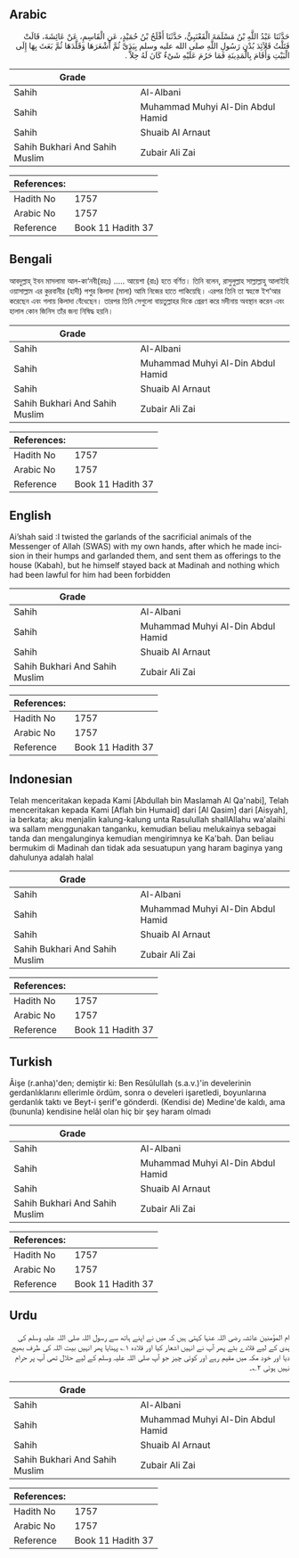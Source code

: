 ## Arabic


<div dir="rtl" lang="ar" style={{fontSize:'larger',backgroundColor:'#f8f9fa',padding:20}}>
حَدَّثَنَا عَبْدُ اللَّهِ بْنُ مَسْلَمَةَ الْقَعْنَبِيُّ، حَدَّثَنَا أَفْلَحُ بْنُ حُمَيْدٍ، عَنِ الْقَاسِمِ، عَنْ عَائِشَةَ، قَالَتْ فَتَلْتُ قَلاَئِدَ بُدْنِ رَسُولِ اللَّهِ صلى الله عليه وسلم بِيَدَىَّ ثُمَّ أَشْعَرَهَا وَقَلَّدَهَا ثُمَّ بَعَثَ بِهَا إِلَى الْبَيْتِ وَأَقَامَ بِالْمَدِينَةِ فَمَا حَرُمَ عَلَيْهِ شَىْءٌ كَانَ لَهُ حِلاًّ ‏.‏
</div>
<div style={{backgroundColor:'#f8f9fa',padding:20, marginBottom: 10}}><table> <thead> <tr> <th>Grade</th> <th></th> </tr> </thead> <tbody> <tr><td>Sahih</td><td>Al-Albani</td></tr><tr><td>Sahih</td><td>Muhammad Muhyi Al-Din Abdul Hamid</td></tr><tr><td>Sahih</td><td>Shuaib Al Arnaut</td></tr><tr><td>Sahih Bukhari And Sahih Muslim</td><td>Zubair Ali Zai</td></tr></tbody></table><table> <thead> <tr> <th>References:</th> <th></th> </tr> </thead> <tbody><tr><td>Hadith No</td><td>1757</td></tr><tr><td>Arabic No</td><td>1757</td></tr><tr><td>Reference</td><td>Book 11 Hadith 37</td></tr></tbody></table></div>

## Bengali


<div dir="ltr" lang="bn" style={{fontSize:'larger',backgroundColor:'#f8f9fa',padding:20}}>
আবদুল্লাহ্ ইবন মাসলামা আল-কা‘নবী(রহঃ) ..... আয়েশা (রাঃ) হতে বর্ণিত। তিনি বলেন, রাসুলুল্লাহ সাল্লাল্লাহু আলাইহি ওয়াসাল্লাম এর কুরবানীর (হাদী) পশুর কিলাদা (মালা) আমি নিজের হাতে পাকিয়েছি। এরপর তিনি তা স্বহস্তে ইশ‘আর করেছেন এবং গলায় কিলাদা বেঁধেছেন। তারপর তিনি সেগুলো বায়তুল্লাহর দিকে প্রেরণ করে মদীনায় অবস্থান করেন এবং হালাল কোন জিনিস তাঁর জন্য নিষিদ্ধ হয়নি।
</div>
<div style={{backgroundColor:'#f8f9fa',padding:20, marginBottom: 10}}><table> <thead> <tr> <th>Grade</th> <th></th> </tr> </thead> <tbody> <tr><td>Sahih</td><td>Al-Albani</td></tr><tr><td>Sahih</td><td>Muhammad Muhyi Al-Din Abdul Hamid</td></tr><tr><td>Sahih</td><td>Shuaib Al Arnaut</td></tr><tr><td>Sahih Bukhari And Sahih Muslim</td><td>Zubair Ali Zai</td></tr></tbody></table><table> <thead> <tr> <th>References:</th> <th></th> </tr> </thead> <tbody><tr><td>Hadith No</td><td>1757</td></tr><tr><td>Arabic No</td><td>1757</td></tr><tr><td>Reference</td><td>Book 11 Hadith 37</td></tr></tbody></table></div>

## English


<div dir="ltr" lang="en" style={{fontSize:'larger',backgroundColor:'#f8f9fa',padding:20}}>
Ai’shah said :I twisted the garlands of the sacrificial animals of the Messenger of Allah (SWAS) with my own hands, after which he made incision in their humps and garlanded them, and sent them as offerings to the house (Kabah), but he himself stayed back at Madinah and nothing which had been lawful for him had been forbidden
</div>
<div style={{backgroundColor:'#f8f9fa',padding:20, marginBottom: 10}}><table> <thead> <tr> <th>Grade</th> <th></th> </tr> </thead> <tbody> <tr><td>Sahih</td><td>Al-Albani</td></tr><tr><td>Sahih</td><td>Muhammad Muhyi Al-Din Abdul Hamid</td></tr><tr><td>Sahih</td><td>Shuaib Al Arnaut</td></tr><tr><td>Sahih Bukhari And Sahih Muslim</td><td>Zubair Ali Zai</td></tr></tbody></table><table> <thead> <tr> <th>References:</th> <th></th> </tr> </thead> <tbody><tr><td>Hadith No</td><td>1757</td></tr><tr><td>Arabic No</td><td>1757</td></tr><tr><td>Reference</td><td>Book 11 Hadith 37</td></tr></tbody></table></div>

## Indonesian


<div dir="ltr" lang="id" style={{fontSize:'larger',backgroundColor:'#f8f9fa',padding:20}}>
Telah menceritakan kepada Kami [Abdullah bin Maslamah Al Qa'nabi], Telah menceritakan kepada Kami [Aflah bin Humaid] dari [Al Qasim] dari [Aisyah], ia berkata; aku menjalin kalung-kalung unta Rasulullah shallAllahu wa'alaihi wa sallam menggunakan tanganku, kemudian beliau melukainya sebagai tanda dan mengalunginya kemudian mengirimnya ke Ka'bah. Dan beliau bermukim di Madinah dan tidak ada sesuatupun yang haram baginya yang dahulunya adalah halal
</div>
<div style={{backgroundColor:'#f8f9fa',padding:20, marginBottom: 10}}><table> <thead> <tr> <th>Grade</th> <th></th> </tr> </thead> <tbody> <tr><td>Sahih</td><td>Al-Albani</td></tr><tr><td>Sahih</td><td>Muhammad Muhyi Al-Din Abdul Hamid</td></tr><tr><td>Sahih</td><td>Shuaib Al Arnaut</td></tr><tr><td>Sahih Bukhari And Sahih Muslim</td><td>Zubair Ali Zai</td></tr></tbody></table><table> <thead> <tr> <th>References:</th> <th></th> </tr> </thead> <tbody><tr><td>Hadith No</td><td>1757</td></tr><tr><td>Arabic No</td><td>1757</td></tr><tr><td>Reference</td><td>Book 11 Hadith 37</td></tr></tbody></table></div>

## Turkish


<div dir="ltr" lang="tr" style={{fontSize:'larger',backgroundColor:'#f8f9fa',padding:20}}>
Âişe (r.anha)'den; demiştir ki: Ben Resûlullah (s.a.v.)'in develerinin gerdanlıklarını ellerimle ördüm, sonra o develeri işaretledi, boyunlarına gerdanlık taktı ve Beyt-i şerif'e gönderdi. (Kendisi de) Medine'de kaldı, ama (bununla) kendisine helâl olan hiç bir şey haram olmadı
</div>
<div style={{backgroundColor:'#f8f9fa',padding:20, marginBottom: 10}}><table> <thead> <tr> <th>Grade</th> <th></th> </tr> </thead> <tbody> <tr><td>Sahih</td><td>Al-Albani</td></tr><tr><td>Sahih</td><td>Muhammad Muhyi Al-Din Abdul Hamid</td></tr><tr><td>Sahih</td><td>Shuaib Al Arnaut</td></tr><tr><td>Sahih Bukhari And Sahih Muslim</td><td>Zubair Ali Zai</td></tr></tbody></table><table> <thead> <tr> <th>References:</th> <th></th> </tr> </thead> <tbody><tr><td>Hadith No</td><td>1757</td></tr><tr><td>Arabic No</td><td>1757</td></tr><tr><td>Reference</td><td>Book 11 Hadith 37</td></tr></tbody></table></div>

## Urdu


<div dir="rtl" lang="ur" style={{fontSize:'larger',backgroundColor:'#f8f9fa',padding:20}}>
ام المؤمنین عائشہ رضی اللہ عنہا کہتی ہیں کہ میں نے اپنے ہاتھ سے رسول اللہ صلی اللہ علیہ وسلم کی ہدی کے لیے قلادے بٹے پھر آپ نے انہیں اشعار کیا اور قلادہ ۱؎ پہنایا پھر انہیں بیت اللہ کی طرف بھیج دیا اور خود مکہ میں مقیم رہے اور کوئی چیز جو آپ صلی اللہ علیہ وسلم کے لیے حلال تھی آپ پر حرام نہیں ہوئی ۲؎۔
</div>
<div style={{backgroundColor:'#f8f9fa',padding:20, marginBottom: 10}}><table> <thead> <tr> <th>Grade</th> <th></th> </tr> </thead> <tbody> <tr><td>Sahih</td><td>Al-Albani</td></tr><tr><td>Sahih</td><td>Muhammad Muhyi Al-Din Abdul Hamid</td></tr><tr><td>Sahih</td><td>Shuaib Al Arnaut</td></tr><tr><td>Sahih Bukhari And Sahih Muslim</td><td>Zubair Ali Zai</td></tr></tbody></table><table> <thead> <tr> <th>References:</th> <th></th> </tr> </thead> <tbody><tr><td>Hadith No</td><td>1757</td></tr><tr><td>Arabic No</td><td>1757</td></tr><tr><td>Reference</td><td>Book 11 Hadith 37</td></tr></tbody></table></div>